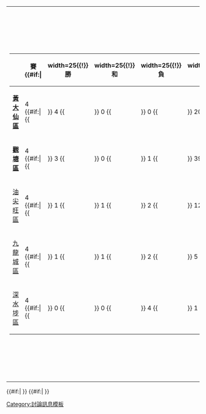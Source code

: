 {|
|-
|<!-- GROUP STANDINGS TABLE-->
{| class="wikitable" style="text-align: center; font-size: 90%;"
|-
!width=165|{{tnavbar-header|球隊|2011年全港運動會五人足球比賽九龍區初賽}}
!width=25|賽
{{#if:{{{expanded|}}}|
!width=25{{!}}勝
!width=25{{!}}和
!width=25{{!}}負
!width=25{{!}}得
!width=25{{!}}失
!width=25{{!}}差
}}
!width=25|分
|- 
|style="text-align:left;"|'''[[2011年全港運動會黃大仙區代表團|黃大仙區]]'''
|4 {{#if:{{{expanded|}}}|{{!!}} 4 {{!!}} 0 {{!!}} 0 {{!!}} 20 {{!!}} 3 {{!!}} +17 }}||'''12'''
|- style="border-bottom:3px solid green;"
|style="text-align:left;"|'''[[2011年全港運動會觀塘區代表團|觀塘區]]'''
|4 {{#if:{{{expanded|}}}|{{!!}} 3 {{!!}} 0 {{!!}} 1 {{!!}} 39 {{!!}} 7 {{!!}} +32 }}||'''9'''
|-
|style="text-align:left;"|[[2011年全港運動會油尖旺區代表團|油尖旺區]]
|4 {{#if:{{{expanded|}}}|{{!!}} 1 {{!!}} 1 {{!!}} 2 {{!!}} 12 {{!!}} 13 {{!!}} -1 }}||'''4'''
|- 
|style="text-align:left;"|[[2011年全港運動會九龍城區代表團|九龍城區]]
|4 {{#if:{{{expanded|}}}|{{!!}} 1 {{!!}} 1 {{!!}} 2 {{!!}} 5 {{!!}} 11 {{!!}} -6 }}||'''4''' 
|- 
|style="text-align:left;"|[[2011年全港運動會深水埗區代表團|深水埗區]]
|4 {{#if:{{{expanded|}}}|{{!!}} 0 {{!!}} 0 {{!!}} 4 {{!!}} 1 {{!!}} 43 {{!!}} -42 }}||'''0'''
|}
|<!-- FIXTURES TABLE -->
{{#if:{{{fixtures|}}}|
{{{!}} class="wikitable" style="text-align:center; font-size:90%;"
{{!}}-
!width=165{{!}}&nbsp;
![[2011年全港運動會油尖旺區代表團|油尖旺區]]
![[2011年全港運動會觀塘區代表團|觀塘區]]
![[2011年全港運動會黃大仙區代表團|黃大仙區]]
![[2011年全港運動會九龍城區代表團|九龍城區]]
![[2011年全港運動會深水埗區代表團|深水埗區]]
{{!}}-
{{!}} style="text-align:right;"{{!}}[[2011年全港運動會油尖旺區代表團|油尖旺區]]
{{!}} &mdash;
{{!}} '''1-7'''
{{!}} '''0-4'''
{{!}} '''1-1'''
{{!}} '''10-1'''
{{!}}-
{{!}} style="text-align:right;"{{!}}[[2011年全港運動會觀塘區代表團|觀塘區]]
{{!}} '''7-1'''
{{!}} &mdash;
{{!}} '''3-5'''
{{!}} '''5-1'''
{{!}} '''24-0'''
{{!}}-
{{!}} style="text-align:right;"{{!}}[[2011年全港運動會黃大仙區代表團|黃大仙區]]
{{!}} '''4-0'''
{{!}} '''5-3'''
{{!}} &mdash;
{{!}} '''5-0'''
{{!}} '''6-0'''
{{!}}-
{{!}} style="text-align:right;"{{!}}[[2011年全港運動會九龍城區代表團|九龍城區]]
{{!}} '''1-1'''
{{!}} '''1-5'''
{{!}} '''0-5'''
{{!}} &mdash;
{{!}} '''3-0'''
{{!}}-
{{!}} style="text-align:right;"{{!}}[[2011年全港運動會深水埗區代表團|深水埗區]]
{{!}} '''1-10'''
{{!}} '''0-24'''
{{!}} '''0-6'''
{{!}} '''0-3'''
{{!}} &mdash;
{{!}}}
}}
|}
{{#if:{{{tiebreakers|}}}|
}}
{{#if:{{{scenarios|}}}|
}}<noinclude>
[[Category:討論訊息模板]]
</noinclude>